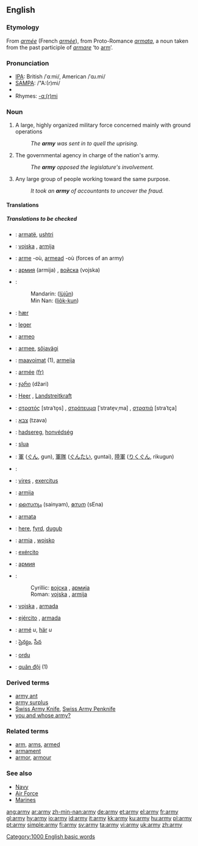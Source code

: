 {{wikipedia}}
{{see|Army}}
==English==

{{rank|placed|desire|greater|565|army|horse|send|peace}}

===Etymology===
From {{OF.}} ''[[armée]]'' (French ''[[armée]]''), from Proto-Romance ''[[armata]]'', a noun taken from the past participle of {{L.}} ''[[armare]]'' ‘to [[arm]]’.

===Pronunciation===
*[[w:IPA|IPA]]: British /ˈɑːmi/, American /ˈɑɹ.mi/
*[[w:SAMPA|SAMPA]]: /"A:(r)mi/
*{{audio|en-us-army.ogg|Audio (US)}}
*Rhymes: [[Rhymes:English:-ɑː(r)mi|-ɑː(r)mi]]

===Noun===
{{en-noun|armies}}

# A large, highly organized military force concerned mainly with ground operations
#: ''The '''army''' was sent in to quell the uprising.''
# The governmental agency in charge of the nation's army.
#: ''The '''army''' opposed the legislature's involvement.''
# Any large group of people working toward the same purpose.
#: ''It took an '''army''' of accountants to uncover the fraud.''

====Translations====
{{trans-top|A large, highly organised military force concerned mainly with ground operations}}
{{trans-mid}}
{{trans-bottom}}

{{trans-top|The government agency in charge of the nation''s army}}
{{trans-mid}}
{{trans-bottom}}

{{trans-top|Any large group of people working towards the same purpose}}
{{trans-mid}}
{{trans-bottom}}
=====Translations to be checked=====
{{checktrans-top}}

*{{ttbc|Albanian}}: [[armatë]], [[ushtri]]
*{{ttbc|Bosnian}}: [[vojska]] {{f}}, [[armija]] {{f}}
*{{ttbc|Breton}}: [[arme]] {{f}} -où, [[armead]] {{f}} -où (forces of an army)
*{{ttbc|Bulgarian}}: [[армия]] (armija) {{f}}, [[войска]] (vojska) {{f}}
*{{ttbc|Chinese}}:
*:Mandarin: {{zh-ts|陸軍|陆军}} ([[lùjūn]])
*:Min Nan: {{zh-ts|陸軍|陆军}} ([[lio̍k-kun]])
*{{ttbc|Danish}}: [[hær]] {{c}}
*{{ttbc|Dutch}}: [[leger]]
*{{ttbc|Esperanto}}: [[armeo]]
*{{ttbc|Estonian}}: [[armee]], [[sõjavägi]]
*{{ttbc|Finnish}}: [[maavoimat]] (1), [[armeija]]
*{{ttbc|French}}: [[armée]] [[:fr:armée|(fr)]] {{f}}
*{{ttbc|Georgian}}: [[ჯარი]] (džari)
*{{ttbc|German}}: [[Heer]] {{n}}, [[Landstreitkraft]] {{f}}
*{{ttbc|Greek}}: [[στρατός]] [straˈto̞s] {{m}}, [[στράτευμα]] [ˈstrate̞vˌma] {{n}}, [[στρατιά]] [straˈtça] {{f}}
*{{ttbc|Hebrew}}: [[צבא]] (tzava) {{m}}
*{{ttbc|Hungarian}}: [[hadsereg]], [[honvédség]]
*{{ttbc|Irish}}: [[slua]]
{{trans-mid}}
*{{ttbc|Japanese}}: [[軍]] ([[ぐん]], gun), [[軍隊]] ([[ぐんたい]], guntai), [[陸軍]] ([[りくぐん]], rikugun)
*{{ttbc|Kurdish}}: {{KUchar|[[ئۆردوو]]}}
*{{ttbc|Latin}}: [[vires]] {{f}}, [[exercitus]] {{m}}
*{{ttbc|Lithuanian}}: [[armija]] {{f}}
*{{ttbc|Malayalam}}: [[സൈന്യം]] (sainyam), [[സേന]] (sEna)
*{{ttbc|Maltese}}: [[armata]]
*{{ttbc|Old English}}: [[here#Old English|here]], [[fyrd]], [[duguþ]]
*{{ttbc|Polish}}: [[armia]] {{f}}, [[wojsko]] {{n}}
*{{ttbc|Portuguese}}: [[exército]] {{m}}
*{{ttbc|Russian}}: [[армия]] {{f}}
*{{ttbc|Serbian}}:
*:Cyrillic: [[војска]] {{f}}, [[армија]] {{f}}
*:Roman: [[vojska]] {{f}}, [[armija]] {{f}}
*{{ttbc|Slovene}}: [[vojska]] {{f}}, [[armada]] {{f}}
*{{ttbc|Spanish}}: [[ejército]] {{m}}, [[armada]] {{f}}
*{{ttbc|Swedish}}: [[armé]] ''u'', [[här]] ''u''
*{{ttbc|Telugu}}: [[సైన్యం]], [[సేన]]
*{{ttbc|Turkish}}: [[ordu]]
*{{ttbc|Vietnamese}}: [[quân đội]] (1)
{{bottom}}

===Derived terms===
*[[army ant]]
*[[army surplus]]
*[[Swiss Army Knife]], [[Swiss Army Penknife]]
*[[you and whose army?]]

===Related terms===
*[[arm]], [[arms]], [[armed]]
*[[armament]]
*[[armor]], [[armour]]

===See also===
*[[Navy]]
*[[Air Force]]
*[[Marines]]

[[Category:1000 English basic words]]

[[ang:army]]
[[ar:army]]
[[zh-min-nan:army]]
[[de:army]]
[[et:army]]
[[el:army]]
[[fr:army]]
[[gl:army]]
[[hy:army]]
[[io:army]]
[[id:army]]
[[it:army]]
[[kk:army]]
[[ku:army]]
[[hu:army]]
[[pl:army]]
[[pt:army]]
[[simple:army]]
[[fi:army]]
[[sv:army]]
[[ta:army]]
[[vi:army]]
[[uk:army]]
[[zh:army]]